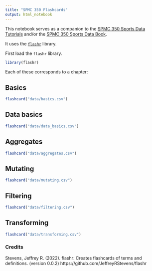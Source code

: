```yaml
---
title: "SPMC 350 Flashcards"
output: html_notebook
---
```


This notebook serves as a companion to the [SPMC 350 Sports Data Tutorials](https://github.com/mattwaite/SportsDataTutorials) and/or the [SPMC 350 Sports Data Book](http://mattwaite.github.io/sports/).

It uses the [`flashr`](https://github.com/JeffreyRStevens/flashr) library. 

First load the `flashr` library.

```r
library(flashr)
```

Each of these corresponds to a chapter:

## Basics

```r
flashcard("data/basics.csv")
```

## Data basics

```r
flashcard("data/data_basics.csv")
```

## Aggregates

```r
flashcard("data/aggregates.csv")
```

## Mutating

```r
flashcard("data/mutating.csv")
```

## Filtering

```r
flashcard("data/filtering.csv")
```

## Transforming

```r
flashcard("data/transforming.csv")
```

### Credits

Stevens, Jeffrey R. (2022). flashr: Creates flashcards of terms and definitions. (version 0.0.2) https://github.com/JeffreyRStevens/flashr
